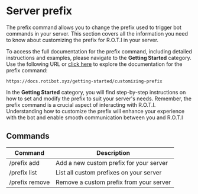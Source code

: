 # Server prefix

The prefix command allows you to change the prefix used to trigger bot commands in your server. This section covers all the information you need to know about customizing the prefix for R.O.T.I in your server.

To access the full documentation for the prefix command, including detailed instructions and examples, please navigate to the **Getting Started** category. Use the following URL or [click here](/getting-started/customizing-prefix) to explore the documentation for the prefix command:

```
https://docs.rotibot.xyz/getting-started/customizing-prefix
```

In the **Getting Started** category, you will find step-by-step instructions on how to set and modify the prefix to suit your server's needs. Remember, the prefix command is a crucial aspect of interacting with R.O.T.I. Understanding how to customize the prefix will enhance your experience with the bot and enable smooth communication between you and R.O.T.I

## Commands

| Command        | Description                             |
| -------------- | --------------------------------------- |
| /prefix add    | Add a new custom prefix for your server |
| /prefix list   | List all custom prefixes on your server |
| /prefix remove | Remove a custom prefix from your server |
